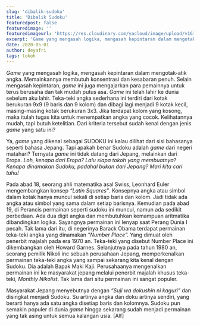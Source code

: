 ```yaml
---
slug: 'dibalik-sudoku'
title: 'Dibalik Sudoku'
featuredpost: false
featuredimage: ''
featuredimageurl: 'https://res.cloudinary.com/yacloud/image/upload/v1618839089/articles%20pictures/leonhard-euler_ugcl4b.jpg'
excerpt: 'Game yang mengasah logika, mengasah kepintaran dalam mengotak-atik angka. Memainkannya membutuh konsentrasi dan kesabaran penuh.'
date: 2020-05-01
author: deyafri
tags: tokoh
---
```


_Game_ yang mengasah logika, mengasah kepintaran dalam mengotak-atik angka. Memainkannya membutuh konsentrasi dan kesabaran penuh. Selain mengasah kepintaran, _game_ ini juga mengajarkan para pemainnya untuk terus berusaha dan tak mudah putus asa. _Game_ ini telah lahir ke dunia sebelum aku lahir. Teka-teki angka sederhana ini terdiri dari kotak berukuran 9x9 (9 baris dan 9 kolom) dan dibagi lagi menjadi 9 kotak kecil, masing-masing kotak berukuran 3x3. Jika terdapat kolom yang kosong, maka itulah tugas kita untuk menempatkan angka yang cocok. Kelihatannya mudah, tapi butuh ketelitian. Dari kriteria tersebut sudah kenal dengan jenis _game_ yang satu ini?

Ya, _game_ yang dikenal sebagai SUDOKU ini kalau dilihat dari sisi bahasanya seperti bahasa Jepang. Tapi apakah benar Sudoku adalah _game_ dari negeri matahari? Ternyata _game_ ini tidak datang dari Jepang, melainkan dari Eropa. _Loh, kenapa dari Eropa? Lalu siapa tokoh yang membuatnya? Kenapa dinamakan Sudoku, padahal bukan dari Jepang? Mari kita cari tahu!_

Pada abad 18, seorang ahli matematika asal Swiss, Leonhard Euler mengembangkan konsep _“Latin Squares”_. Konsepnya angka atau simbol dalam kotak hanya muncul sekali di setiap baris dan kolom. Jadi tidak ada angka atau simbol yang sama dalam setiap barisnya. Kemudian pada abad 19, di Perancis permainan seperti sudoku ini muncul, namun ada sedikit perbedaan. Ada dua digit angka dan membutuhkan kemampuan aritmatika dibandingkan logika. Sayangnya permainan ini lenyap saat Perang Dunia I pecah. Tak lama dari itu, di negerinya Barack Obama terdapat permainan teka-teki angka yang dinamakan _”Number Place”._ Yang dimuat oleh penerbit majalah pada era 1970 an. Teka-teki yang disebut Number Place ini dikembangkan oleh Howard Garnes. Selanjutnya pada tahun 1980 an, seorang pemilik Nikoli inc sebuah perusahaan Jepang, memperkenalkan permainan teka-teki angka yang sampai sekarang kita kenal dengan Sudoku. Dia adalah Bapak Maki Kaji. Perusahaanya mengenalkan permainan ini ke masyarakat jepang melalui penerbit majalah khusus teka-teki, _Monthly Nikolist_. Tak lama dari situ permainan ini sangat populer.

Masyarakat Jepang menyebutnya dengan _“Suji wa dokushin ni kaguri”_ dan disingkat menjadi Sudoku. Su artinya angka dan doku artinya sendiri, yang berarti hanya ada satu angka disetiap baris dan kolomnya. Sudoku pun semakin populer di dunia _game_ hingga sekarang sudah menjadi permainan yang tak asing untuk semua kalangan usia. [Alf]

